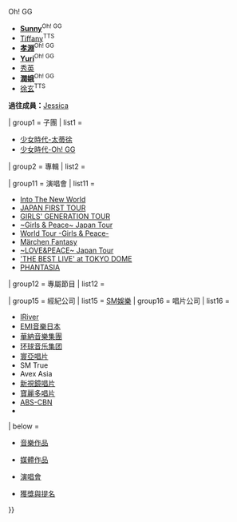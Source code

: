 {{Navbox musical artist
| name       = 少女時代
| background = group_or_band
| title      = [[少女時代]]
| bodyclass  = hlist
| above      =
* '''[[太妍]]'''<sup>TTS{{.w}}Oh! GG</sup>
* '''[[Sunny (少女時代) |Sunny]]'''<sup>Oh! GG</sup>
* [[Tiffany (少女時代)|Tiffany]]<sup>TTS</sup>
* '''[[孝淵]]'''<sup>Oh! GG</sup>
* '''[[俞利|Yuri]]'''<sup>Oh! GG</sup>
* [[秀英 (少女時代)|秀英]]
* '''[[潤娥]]'''<sup>Oh! GG</sup>
* [[徐朱玄|徐玄]]<sup>TTS</sup><br/>
'''過往成員：'''[[Jessica (韓裔歌手)|Jessica]]

| group1 = 子團
|  list1 = 
* [[少女時代-太蒂徐]]
* [[少女時代-Oh! GG]]
| group2 = 專輯
|  list2 = 
 {{Navbox musical artist|child
 | group2 = 正規
 |  list2 = 
  {{Navbox musical artist|child
  | group2 = 韓國
  |  list2 = 
* [[少女時代 (專輯)|少女時代／Baby Baby]]
* [[Oh! (專輯)|Oh!／Run Devil Run]]
* [[The Boys (專輯)| The Boys／MR.TAXI]]
* [[I Got a Boy]]
* [[Lion Heart|Lion Heart／You Think]]
* [[Holiday Night]]
  | group3 = 日本
  |  list3 = 
* [[Girls' Generation (日本專輯)|GIRLS' GENERATION／The Boys]]
* [[GIRLS' GENERATION Ⅱ ～Girls & Peace～|Girls & Peace]]
* [[Love & Peace (少女時代專輯)|LOVE & PEACE]]
  }}
 | group4 = 迷你
 |  list4 = 
  {{Navbox musical artist|child
  | group4 = 韓國
  |  list4 = 
   {{Navbox musical artist|child
   |  list4 = 
* [[Gee]]
* [[說出你願望 (專輯)|說出你願望]]
* [[Hoot]]
* [[Mr.Mr.]]
   | group5 = 太蒂徐
   |  list5 = 
* [[Twinkle (EP)|TWINKLE]]
* [[Holler]]
* [[Dear Santa]]
   }}
  }}
 | group6 = 單曲
 |  list6 = 
  {{Navbox musical artist|child
  | group6 = 韓國
  |  list6 = 
   {{Navbox musical artist|child
   |  list6 = 
* [[再次重逢的世界|再次重逢的世界／再次重逢的世界（Remix）]]
* Kissing You（Rhythmer Remix）
* [[Chocolate Love|Chocolate Love（Retro Pop Ver.）]]
* [[PARTY]]
* [[那個夏天|那個夏天（0805）]]
   | group7 = Oh! GG
   |  list7 = [[Lil' Touch]]
   }}
  | group8 = 日本
  |  list8 = 
* [[Genie (單曲)|GENIE]]
* [[Gee (單曲)|Gee]]
* [[Mr. Taxi/Run Devil Run|Mr. Taxi／Run Devil Run]]
* [[PAPARAZZI]]
* [[Oh! (單曲)|Oh!]]
* [[Flower Power (少女時代單曲)|FLOWER POWER]]
* [[LOVE&GIRLS|LOVE & GIRLS]]
* [[GALAXY SUPERNOVA]]
* [[Catch Me If You Can (單曲)|Catch Me If You Can]]
  | group9 = 美國
  |  list9 = [[The Boys (單曲)|THE BOYS]]
  }}
 | group10 = 精選
 |  list10 = 
  {{Navbox musical artist|child
  | group10 = 日本
  |  list10 = {{link-ja|The Best (少女時代專輯)|THE BEST (少女時代のアルバム)|The Best}}
  }}
 }}
| group11 = 演唱會
|  list11 = 
* [[Girls' Generation The 1st Asia Tour - Into The New World|Into The New World]]
* [[JAPAN FIRST TOUR GIRLS' GENERATION|JAPAN FIRST TOUR]]
* [[GIRLS' GENERATION TOUR]]
* [[GIRLS' GENERATION ~Girls&Peace~ Japan 2nd Tour|~Girls & Peace~ Japan Tour]]
* [[GIRLS' GENERATION World Tour -Girls & Peace-|World Tour -Girls & Peace-]]
* [[SMTOWN WEEK|Märchen Fantasy]]
* [[Girls' Generation ~LOVE&PEACE~ Japan 3rd Tour|~LOVE&PEACE~ Japan Tour]]
* [[GIRLS' GENERATION 'THE BEST LIVE' at TOKYO DOME|'THE BEST LIVE' at TOKYO DOME]]
* [[GIRLS' GENERATION -PHANTASIA- WORLD TOUR|PHANTASIA]]
| group12 = 專屬節目
|  list12 = 
 {{Navbox musical artist|child
 | group12 = 韓國
 |  list12 = 
  {{Navbox musical artist|child
  |  list12 = 
* {{link-ko|少女上學去|소녀 학교에 가다}}
* {{link-ko|少女時代的Factory Girl|소녀시대의 팩토리 걸}}
* {{link-ko|少女時代的恐怖電影製作廠|소녀시대의 공포영화 제작소}}
* [[少女時代 Hello Baby]]
* [[少女時代和危險少年]]
* [[Channel 少女時代]]
  | group13 = 太蒂徐
  |  list13 = [[The TaeTiSeo]]
  | group14 = Oh! GG
  |  list14 = [[少女森林]]
  }}
 }}
| group15 = 經紀公司
|  list15 = [[SM娛樂]]
| group16 = 唱片公司
|  list16 = 
* [[IRiver]]
* [[EMI音樂日本]]
* [[華納音樂集團]]
* [[环球音乐集团]]
* [[寰亞唱片]]
* SM True
* Avex Asia
* [[新視鏡唱片]]
* [[寶麗多唱片]]
* [[ABS-CBN]]
* {{Link-en|earMusic|Edel AG}}
| below = 
* {{Icon|List}}[[少女時代音樂作品列表|音樂作品]]
* {{Icon|List}}[[少女時代影視作品列表|媒體作品]]
* {{Icon|List}}[[少女時代巡迴演唱會列表|演唱會]]
* {{Icon|List}}[[少女時代獲獎與提名列表|獲獎與提名]]
}}<noinclude>{{Documentation}}</noinclude>